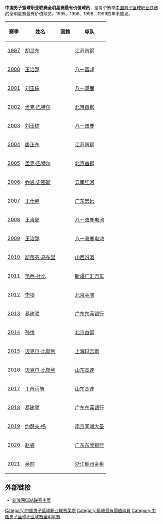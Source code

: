 {{unreferenced|time=2017-01-11T01:49:14+00:00}}
'''中国男子篮球职业联赛全明星赛最有价值球员'''，是每个赛季[[中国男子篮球职业联赛|中国男子篮球职业联赛]]的全明星赛最有价值球员。1995、1996、1998、1999四年未颁发。

{| class="wikitable sortable"
|-
! 赛季 !! 姓名 !! 国籍 !! 球队 
|-
| [[1996-97年中国男子篮球职业联赛|1997]] || [[胡卫东|胡卫东]] || {{CHN}} || [[江苏龙肯帝亚篮球俱乐部|江苏南钢]]
|-
| [[1999-00年中国男子篮球职业联赛|2000]] || [[王治郅|王治郅]] || {{CHN}} || [[八一富邦火箭篮球俱乐部|八一富邦]]
|-
| [[2000-01年中国男子篮球职业联赛|2001]] || [[刘玉栋|刘玉栋]] || {{CHN}} || [[八一富邦火箭篮球俱乐部|八一双鹿]]
|-
| [[2001-02年中国男子篮球职业联赛|2002]] || [[孟克·巴特尔|孟克·巴特尔]] || {{CHN}} || [[北京鸭首钢篮球俱乐部|北京首钢]]
|-
| [[2002-03年中国男子篮球职业联赛|2003]] || [[刘玉栋|刘玉栋]] || {{CHN}} || [[八一富邦火箭篮球俱乐部|八一双鹿]]
|-
| [[2003-04年中国男子篮球职业联赛|2004]] || [[唐正东|唐正东]] || {{CHN}} || [[江苏龙肯帝亚篮球俱乐部|江苏南钢]]
|-
| [[2004-05年中国男子篮球职业联赛|2005]] || [[孟克·巴特尔|孟克·巴特尔]] || {{CHN}} || [[北京鸭首钢篮球俱乐部|北京首钢]]
|-
| [[2005-06年中国男子篮球职业联赛|2006]] || [[乔恩·史密斯|乔恩·史密斯]] || {{USA}} || [[云南红河奔牛篮球俱乐部|云南红河]]
|-
| [[2006-07年中国男子篮球职业联赛|2007]] || [[王仕鹏|王仕鹏]] || {{CHN}} || [[广东宏远华南虎篮球俱乐部|广东宏远]]
|-
| [[2007-08年中国男子篮球职业联赛|2008]] || [[王治郅|王治郅]] || {{CHN}} || [[八一富邦火箭篮球俱乐部|八一双鹿电池]]
|-
| [[2008-09年中国男子篮球职业联赛|2009]] || [[王治郅|王治郅]] || {{CHN}} || [[八一富邦火箭篮球俱乐部|八一双鹿电池]]
|-
| [[2009-10年中国男子篮球职业联赛|2010]] || [[斯蒂芬·马布里|斯蒂芬·马布里]] || {{USA}} || [[山西汾酒猛龙篮球俱乐部|山西汾酒]]
|-
| [[2010-11年中国男子篮球职业联赛|2011]] || [[昆西·杜比|昆西·杜比]] || {{USA}} || [[新疆广汇飞虎篮球俱乐部|新疆广汇汽车]]
|-
| [[2011-12年中国男子篮球职业联赛|2012]] || [[李根_(篮球运动员)|李根]] || {{CHN}} || [[北京鸭首钢篮球俱乐部|北京金隅]]
|-
| [[2012-13年中国男子篮球职业联赛|2013]] || [[易建联|易建联]] || {{CHN}} || [[广东宏远华南虎篮球俱乐部|广东东莞银行]]
|-
| [[2013-14年中国男子篮球职业联赛|2014]] || [[孙悦_(篮球运动员)|孙悦]] || {{CHN}} || [[北京鸭首钢篮球俱乐部|北京首钢]]
|-
| [[2014-15年中国男子篮球职业联赛|2015]] || [[迈克尔·比斯利|迈克尔·比斯利]] || {{USA}} || [[上海东方大鲨鱼篮球俱乐部|上海玛吉斯]]
|-
| [[2016年中国男子篮球职业联赛全明星赛|2016]] || [[迈克尔·比斯利|迈克尔·比斯利]] || {{USA}} || [[山东高速金星篮球俱乐部|山东高速]]
|-
| [[2017年中国男子篮球职业联赛全明星赛|2017]] || [[丁彦雨航|丁彦雨航]] || {{CHN}} || [[山东高速金星篮球俱乐部|山东高速]]
|-
| [[2018年中国男子篮球职业联赛全明星赛|2018]] || [[易建联|易建联]] || {{CHN}} || [[广东宏远华南虎篮球俱乐部|广东东莞银行]]
|-
| [[2019年中国男子篮球职业联赛全明星赛|2019]] || [[约瑟夫·杨|约瑟夫·杨]] || {{USA}} || [[南京同曦大圣篮球俱乐部|南京同曦大圣]]
|-
| [[2020年中国男子篮球职业联赛全明星赛|2020]] || [[赵睿_(篮球运动员)|赵睿]] || {{CHN}} || [[广东宏远华南虎篮球俱乐部|广东东莞银行]]
|-
| [[2021年中国男子篮球职业联赛全明星赛|2021]] || [[吴前|吴前]] || {{CHN}} || [[浙江稠州金牛篮球俱乐部|浙江稠州金租]]
|}

==外部链接==
*[http://sports.sina.com.cn/cba/ 新浪网CBA联赛主页]{{Wayback|url=http://sports.sina.com.cn/cba/ |date=20071011010021 }}

{{中国男子篮球职业联赛}}

[[Category:中国男子篮球职业联赛奖项|Category:中国男子篮球职业联赛奖项]]
[[Category:籃球最有價值球員|Category:籃球最有價值球員]]
[[Category:中国男子篮球职业联赛全明星赛|Category:中国男子篮球职业联赛全明星赛]]